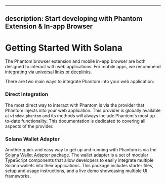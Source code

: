 ---
## description: Start developing with Phantom Extension & In-app Browser

# Getting Started With Solana

The Phantom browser extension and mobile in-app browser are both designed to interact with web applications. For mobile apps, we recommend integrating via [universal links or deeplinks](/phantom-deeplinks/deeplinks-ios-and-android).

There are two main ways to integrate Phantom into your web application:

### Direct Integration

The most direct way to interact with Phantom is via the provider that Phantom injects into your web application. This provider is globally available at `window.phantom` and its methods will always include Phantom's most up-to-date functionality. This documentation is dedicated to covering all aspects of the provider.

### Solana Wallet Adapter

Another quick and easy way to get up and running with Phantom is via the [Solana Wallet Adapter](https://github.com/solana-labs/wallet-adapter/) package. The wallet adapter is a set of modular TypeScript components that allow developers to easily integrate multiple Solana wallets into their applications. This package includes starter files, setup and usage instructions, and a live demo showcasing multiple UI frameworks.
